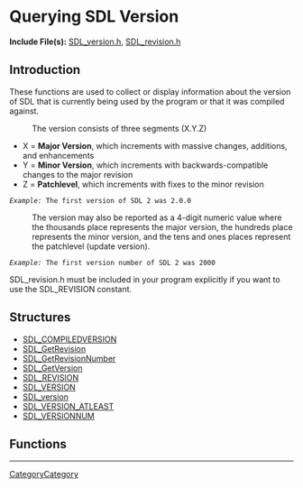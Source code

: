 = Querying SDL Version =

'''Include File(s):''' [https://github.com/libsdl-org/SDL/blob/SDL2/include/SDL_version.h SDL_version.h], [https://github.com/libsdl-org/SDL/blob/SDL2/include/SDL_revision.h SDL_revision.h]


== Introduction ==

These functions are used to collect or display information about the version of SDL that is currently being used by the program or that it was compiled against.

: The version consists of three segments (X.Y.Z)
* X = '''Major Version''', which increments with massive changes, additions, and enhancements
* Y = '''Minor Version''', which increments with backwards-compatible changes to the major revision
* Z = '''Patchlevel''', which increments with fixes to the minor revision<br/>
 ''Example:'' The first version of SDL 2 was 2.0.0

: The version may also be reported as a 4-digit numeric value where the thousands place represents the major version, the hundreds place represents the minor version, and the tens and ones places represent the patchlevel (update version).
 ''Example:'' The first version number of SDL 2 was 2000

SDL_revision.h must be included in your program explicitly if you want to use the SDL_REVISION constant.

== Structures ==

<!-- BEGIN CATEGORY LIST -->
* [[SDL_COMPILEDVERSION]]
* [[SDL_GetRevision]]
* [[SDL_GetRevisionNumber]]
* [[SDL_GetVersion]]
* [[SDL_REVISION]]
* [[SDL_VERSION]]
* [[SDL_version]]
* [[SDL_VERSION_ATLEAST]]
* [[SDL_VERSIONNUM]]
<!-- END CATEGORY LIST -->
== Functions ==

----
[[CategoryCategory]]
